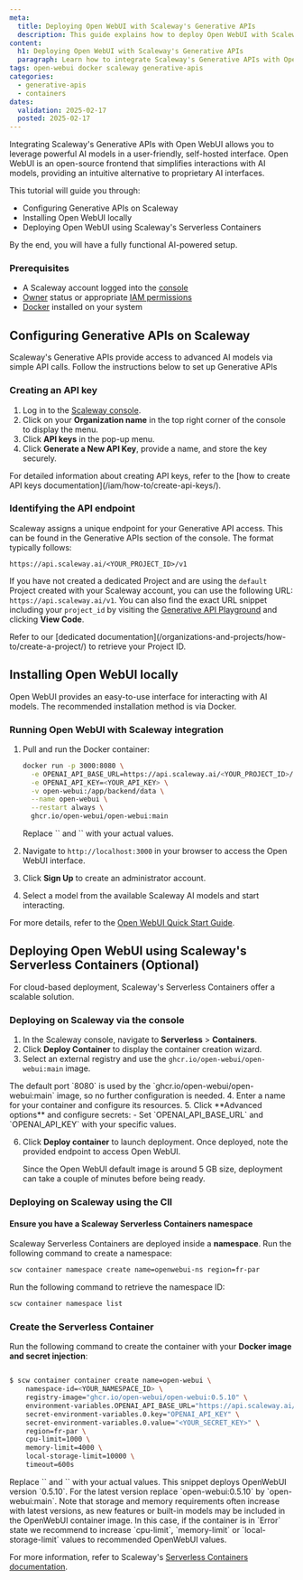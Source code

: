 ```yaml
---
meta:
  title: Deploying Open WebUI with Scaleway's Generative APIs
  description: This guide explains how to deploy Open WebUI with Scaleway's Generative APIs using Docker or Scaleway's Serverless Containers.
content:
  h1: Deploying Open WebUI with Scaleway's Generative APIs
  paragraph: Learn how to integrate Scaleway's Generative APIs with Open WebUI for a seamless AI-powered experience using Docker or Scaleway's Serverless Containers.
tags: open-webui docker scaleway generative-apis
categories:
  - generative-apis
  - containers
dates:
  validation: 2025-02-17
  posted: 2025-02-17
---
```


Integrating Scaleway's Generative APIs with Open WebUI allows you to leverage powerful AI models in a user-friendly, self-hosted interface.
Open WebUI is an open-source frontend that simplifies interactions with AI models, providing an intuitive alternative to proprietary AI interfaces.

This tutorial will guide you through:

- Configuring Generative APIs on Scaleway
- Installing Open WebUI locally
- Deploying Open WebUI using Scaleway's Serverless Containers


By the end, you will have a fully functional AI-powered setup.

<Macro id="requirements" />

### Prerequisites

- A Scaleway account logged into the [console](https://console.scaleway.com)
- [Owner](/iam/concepts/#owner) status or appropriate [IAM permissions](/iam/concepts/#permission)
- [Docker](https://docs.docker.com/get-docker/) installed on your system

## Configuring Generative APIs on Scaleway

Scaleway's Generative APIs provide access to advanced AI models via simple API calls. Follow the instructions below to set up Generative APIs 

### Creating an API key

1. Log in to the [Scaleway console](https://console.scaleway.com/).
2. Click on your **Organization name** in the top right corner of the console to display the menu.
3. Click **API keys** in the pop-up menu.
4. Click **Generate a New API Key**, provide a name, and store the key securely.

<Message type="tip">
  For detailed information about creating API keys, refer to the [how to create API keys documentation](/iam/how-to/create-api-keys/).
</Message>

### Identifying the API endpoint

Scaleway assigns a unique endpoint for your Generative API access. This can be found in the Generative APIs section of the console. The format typically follows:

```
https://api.scaleway.ai/<YOUR_PROJECT_ID>/v1
```

If you have not created a dedicated Project and are using the `default` Project created with your Scaleway account, you can use the following URL: `https://api.scaleway.ai/v1`.
You can also find the exact URL snippet including your `project_id` by visiting the [Generative API Playground](https://console.scaleway.com/generative-api/models/fr-par/playground) and clicking **View Code**.

<Message type="note">
  Refer to our [dedicated documentation](/organizations-and-projects/how-to/create-a-project/) to retrieve your Project ID.
</Message>

## Installing Open WebUI locally

Open WebUI provides an easy-to-use interface for interacting with AI models. The recommended installation method is via Docker.

### Running Open WebUI with Scaleway integration

1. Pull and run the Docker container:

   ```bash
   docker run -p 3000:8080 \
     -e OPENAI_API_BASE_URL=https://api.scaleway.ai/<YOUR_PROJECT_ID>/v1 \
     -e OPENAI_API_KEY=<YOUR_API_KEY> \
     -v open-webui:/app/backend/data \
     --name open-webui \
     --restart always \
     ghcr.io/open-webui/open-webui:main
   ```

   <Message type="note">
     Replace `<YOUR_PROJECT_ID>` and `<YOUR_API_KEY>` with your actual values.
   </Message>

2. Navigate to `http://localhost:3000` in your browser to access the Open WebUI interface.

3. Click **Sign Up** to create an administrator account.
4. Select a model from the available Scaleway AI models and start interacting.

For more details, refer to the [Open WebUI Quick Start Guide](https://docs.openwebui.com/getting-started/quick-start/).

## Deploying Open WebUI using Scaleway's Serverless Containers (Optional)

For cloud-based deployment, Scaleway's Serverless Containers offer a scalable solution.

### Deploying on Scaleway via the console

1. In the Scaleway console, navigate to **Serverless** > **Containers**.
2. Click **Deploy Container** to display the container creation wizard.
3. Select an external registry and use the `ghcr.io/open-webui/open-webui:main` image.
<Message type="note">
   The default port `8080` is used by the `ghcr.io/open-webui/open-webui:main` image, so no further configuration is needed.
</Message>
4. Enter a name for your container and configure its resources.
5. Click **Advanced options** and configure secrets:
   - Set `OPENAI_API_BASE_URL` and `OPENAI_API_KEY` with your specific values.

6. Click **Deploy container** to launch deployment. Once deployed, note the provided endpoint to access Open WebUI.

   <Message type="note">
     Since the Open WebUI default image is around 5 GB size, deployment can take a couple of minutes before being ready.
   </Message>

### Deploying on Scaleway using the ClI

#### Ensure you have a Scaleway Serverless Containers namespace

Scaleway Serverless Containers are deployed inside a **namespace**. Run the following command to create a namespace:

```bash
scw container namespace create name=openwebui-ns region=fr-par
```
Run the following command to retrieve the namespace ID:
```bash
scw container namespace list
```

### Create the Serverless Container

Run the following command to create the container with your **Docker image and secret injection**:

```bash

$ scw container container create name=open-webui \
    namespace-id=<YOUR_NAMESPACE_ID> \
    registry-image="ghcr.io/open-webui/open-webui:0.5.10" \
    environment-variables.OPENAI_API_BASE_URL="https://api.scaleway.ai/<YOUR_PROJECT_ID>/v1" \
    secret-environment-variables.0.key="OPENAI_API_KEY" \
    secret-environment-variables.0.value="<YOUR_SECRET_KEY>" \
    region=fr-par \
    cpu-limit=1000 \
    memory-limit=4000 \
    local-storage-limit=10000 \
    timeout=600s
```

   <Message type="note">
     Replace `<YOUR_PROJECT_ID>` and `<YOUR_API_KEY>` with your actual values.
   </Message>

   <Message type="tip">
     This snippet deploys OpenWebUI version `0.5.10`. For the latest version replace `open-webui:0.5.10` by `open-webui:main`. Note that storage and memory requirements often increase with latest versions, as new features or built-in models may be included in the OpenWebUI container image. In this case, if the container is in `Error` state we recommend to increase `cpu-limit`, `memory-limit` or `local-storage-limit` values to recommended OpenWebUI values.
   </Message>

For more information, refer to Scaleway's [Serverless Containers documentation](/serverless-containers/).
